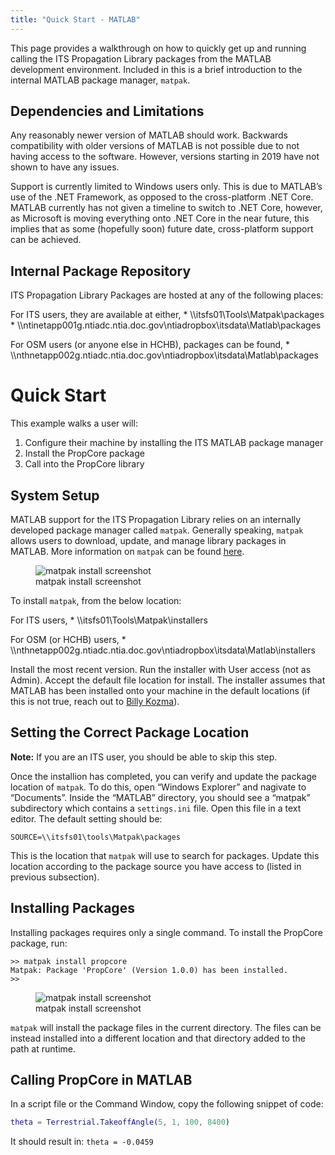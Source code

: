 ```yaml
---
title: "Quick Start - MATLAB"
---
```


This page provides a walkthrough on how to quickly get up and running calling the ITS Propagation Library packages from the MATLAB development environment.  Included in this is a brief introduction to the internal MATLAB package manager, `matpak`.

## Dependencies and Limitations

Any reasonably newer version of MATLAB should work.  Backwards compatibility with older versions of MATLAB is not possible due to not having access to the software.  However, versions starting in 2019 have not shown to have any issues.

Support is currently limited to Windows users only.  This is due to MATLAB's use of the .NET Framework, as opposed to the cross-platform .NET Core.  MATLAB currently has not given a timeline to switch to .NET Core, however, as Microsoft is moving everything onto .NET Core in the near future, this implies that as some (hopefully soon) future date, cross-platform support can be achieved.

## Internal Package Repository

ITS Propagation Library Packages are hosted at any of the following places:

For ITS users, they are available at either,
 * \\\\itsfs01\\Tools\\Matpak\\packages
 * \\\\ntinetapp001g.ntiadc.ntia.doc.gov\\ntiadropbox\\itsdata\\Matlab\\packages

For OSM users (or anyone else in HCHB), packages can be found,
 * \\\\nthnetapp002g.ntiadc.ntia.doc.gov\\ntiadropbox\\itsdata\\Matlab\\packages

# Quick Start

This example walks a user will:

1. Configure their machine by installing the ITS MATLAB package manager
2. Install the PropCore package
3. Call into the PropCore library

## System Setup

MATLAB support for the ITS Propagation Library relies on an internally developed package manager called `matpak`.  Generally speaking, `matpak` allows users to download, update, and manage library packages in MATLAB.  More information on `matpak` can be found [here](Matpak).

![matpak install screenshot](images/matpak_install.jpg)

To install `matpak`, from the below location:

For ITS users,
 * \\\\itsfs01\\Tools\\Matpak\\installers
 
For OSM (or HCHB) users,
 * \\\\nthnetapp002g.ntiadc.ntia.doc.gov\\ntiadropbox\\itsdata\\Matlab\\installers
 
 Install the most recent version.  Run the installer with User access (not as Admin).  Accept the default file location for install.  The installer assumes that MATLAB has been installed onto your machine in the default locations (if this is not true, reach out to [Billy Kozma](wkozma@ntia.gov)).

## Setting the Correct Package Location

**Note:** If you are an ITS user, you should be able to skip this step.

Once the installion has completed, you can verify and update the package location of `matpak`.  To do this, open "Windows Explorer" and nagivate to "Documents".  Inside the "MATLAB" directory, you should see a "matpak" subdirectory which contains a `settings.ini` file.  Open this file in a text editor.  The default setting should be:

```
SOURCE=\\itsfs01\tools\Matpak\packages
```

This is the location that `matpak` will use to search for packages.  Update this location according to the package source you have access to (listed in previous subsection).

## Installing Packages

Installing packages requires only a single command.  To install the PropCore package, run:

```
>> matpak install propcore
Matpak: Package 'PropCore' (Version 1.0.0) has been installed.
>> 
```

![matpak install screenshot](images/matpak_propcore_files.jpg)

`matpak` will install the package files in the current directory.  The files can be instead installed into a different location and that directory added to the path at runtime.

## Calling PropCore in MATLAB

In a script file or the Command Window, copy the following snippet of code:

```MATLAB
theta = Terrestrial.TakeoffAngle(5, 1, 100, 8400)
```

It should result in: `theta = -0.0459`